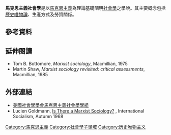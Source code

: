 {{sociology}}
'''馬克思主義社會學'''是以[[馬克思主義|馬克思主義]]為理論基礎闡明[[社會學|社會學]]之學說。其主要概念包括[[歷史唯物主義|歷史唯物論]]、生產方式及勞資關係。<!--refers to the conduct of [[sociology|sociology]] from a [[Marxist|Marxist]] perspective.<ref name=black>Allan G. Johnson, ''The Blackwell dictionary of sociology: a user's guide to sociological language'', Wiley-Blackwell, 2000, ISBN 0631216812, [http://books.google.com/books?id=V1kiW7x6J1MC&pg=PA183&dq=%22Marxist+sociology%22&as_brr=3&ei=_WBNSpPLAoSszgSf2cz0Ag Google Print, p.183-184]</ref> Marxism itself can be recognized as both a [[political_philosophy|political philosophy]] and a [[sociology|sociology]], particularly to the extent it attempts to remain scientific, systematic and objective rather than purely [[normative|normative]] and prescriptive. Marxist sociology may be defined as "a form of [[conflict_theory|conflict theory]] associated with ... Marxism's objective of developing a [[positivism_(sociology)|positive]] ([[empirical|empirical]]) science of [[capitalism|capitalist]] [[society|society]] as part of the mobilization of a revolutionary [[working_class|working class]]."<ref name=encofsoc>[http://www.bookrags.com/research/marxist-sociology-eos-03/ Marxist Sociology], ''Encyclopedia of Sociology'', Macmillan Reference, 2006</ref> The [[American_Sociological_Association|American Sociological Association]] has a section dedicated to the issues of Marxist sociology; the section is "interested in examining how insights from Marxist [[methodology|methodology]] and Marxist analysis can help explain the complex dynamics of modern society".<ref name=section>[http://www2.asanet.org/sectionmarxist/about.html About the Section on Marxist Sociology]</ref> Marxist sociology would come to facilitate the developments of [[critical_theory|critical theory]] and [[cultural_studies|cultural studies]] as loosely-distinct disciplines.
==Concepts and issues==
Key concepts of Marxist sociology include: [[historical_materialism|historical materialism]], [[mode_of_production|mode of production]], the relation between [[Capital_(economics)|capital]] and [[labour_(economics)|labour]].<ref name=encofsoc/> Marxist sociology is significantly concerned, but not limited to, the relations between society and economics.<ref name=section/> Key questions asked by Marxist sociology include:<ref name=black/>
* how does the capital control the workers?
* how does the mode of production influence the [[social_class|social class]]?
* what is the relation between workers, capital, the [[State_(polity)|state]] and our [[culture|culture]]?
* how do economic factors influence inequalities, including those related to [[gender|gender]] and [[race_(classification_of_human_beings)|race]]?

Within the field of [[sociological_theory|sociological theory]], Marxist sociology, recognized as one of the major [[sociological_paradigms|sociological paradigms]], is associated with [[conflict_theory|conflict]] and [[critical_theory|critical theories]].<ref name=black/>

Compared to [[Marxism|Marxism]], Marxist sociology has proven to put relatively little weight on making [[class_revolution|class revolution]].<ref name=black/>

Compared with [[Marxist_philosophy|Marxist philosophy]], Marxist sociology aims to develop an objective, [[political_economy|political economic science]] of society instead of a critical philosophy of [[praxis|praxis]].<ref name=encofsoc/>

Compared with [[economic_sociology|economic sociology]], Marxist sociology can be seen as a subset of that field, influenced by [[Marxism|Marxism]].

==Historical development==
Marxist sociology emerged around late 19th/early 20th century, influenced by the thought of [[Karl_Marx|Karl Marx]].<ref name=black/><ref name=encofsoc/><ref name=dictbot>Tom B. Bottomore, ''A Dictionary of Marxist thought'', Wiley-Blackwell, 1991 (2nd ed.), ISBN 0631180826, [http://books.google.com/books?id=q4QwNP_K1pYC&pg=PA506&dq=%22Marxist+sociology%22&as_brr=3&ei=_WBNSpPLAoSszgSf2cz0Ag Google Print, 505-508]</ref> Marx is seen as one of the most influential thinkers in [[history_of_sociology|early sociology]], alongside thinkers such as [[Max_Weber|Max Weber]] and [[Émile_Durkheim|Émile Durkheim]].<ref name=dictbot/> The first Marxist school of sociology was known as the [[Austro-Marxism|Austro-Marxism]] and notable Marxist thinkers of that period included [[Carl_Grünberg|Carl Grünberg]] and [[Antonio_Labriola|Antonio Labriola]].<ref name=dictbot/> Much of the development in the field of Marxist sociology occurred on the outskirts of academia, and some pitted Marxist sociology against the "[[bourgeois|bourgeois]] sociology".<ref name=dictbot/>

For a while, this division was reinforced by the Marxism-inspired [[October_Revolution|Russian Revolution]], which led to the creation of the [[Soviet_Union|Soviet Union]]; soon, however, sociology found itself a victim of the [[Suppressed_research_in_the_Soviet_Union#Sociology|suppression of "bourgeois" science]] in the communist states.<ref name=dictbot/> While after several decades sociology was reestablished under communist states, two separate currents of thought evolved within Marxist sociology: the [[Soviet_Marxism|Soviet Marxism]], developed in the 20th century communist states (primarily in the [[Soviet_Union|Soviet Union]]), serving the state's interests, and significantly crippled by forced adherence to the [[dogma|dogma]] of [[historical_materialism|historical materialism]], and the more independent school centered around the studies of Marxism in [[Western_world|the West]].<ref name=black/><ref name=encofsoc/> The [[Western_Marxism|Western Marxist]] school (around 1940s) became accepted within Western academia, and over time fractured into several different perspectives, such as the [[Frankfurt_School|Frankfurt School]] or the school of [[critical_theory|critical theory]].<ref name=black/>

In [[post-communist|post-communist]] states there has been a backlash against the Marxist thought due to its former state-supported favored position (see for example [[sociology_in_Poland|sociology in Poland]]), but the Marxist thought is still dominant in the sociological research in the remaining communist countries (see for example [[sociology_in_China|sociology in China]]).-->

==參考資料==

{{Reflist}}

==延伸閱讀==
* Tom B. Bottomore, ''Marxist sociology'', Macmillian, 1975
* Martin Shaw, ''Marxist sociology revisited: critical assessments'', Macmillian, 1985

==外部連結==
* [https://web.archive.org/web/20081121012335/http://www.asanet.org/cs/root/leftnav/sections/section_pages/section_on_marxist_sociology 美國社會學學會馬克思主義社會學學組]
* Lucien Goldmann, [http://www.marxists.org/history/etol/newspape/isj/1968/no034/goldmann.htm Is There a Marxist Sociology?] {{Wayback|url=http://www.marxists.org/history/etol/newspape/isj/1968/no034/goldmann.htm |date=20110614223103 }}, International Socialism, Autumn 1968
[[Category:馬克思主義|Category:馬克思主義]]
[[Category:社會學子領域|Category:社會學子領域]]
[[Category:历史唯物主义|Category:历史唯物主义]]